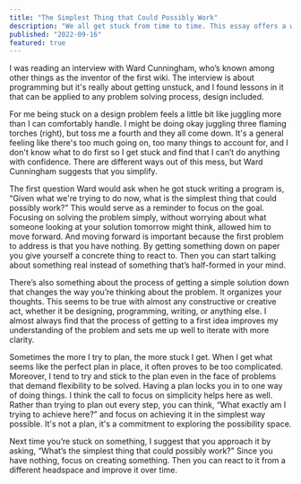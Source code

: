 ```yaml
---
title: "The Simplest Thing that Could Possibly Work"
description: "We all get stuck from time to time. This essay offers a way out."
published: "2022-09-16"
featured: true
---
```


I was reading an interview with Ward Cunningham, who’s known among other things as the inventor of the first wiki. The interview is about programming but it's really about getting unstuck, and I found lessons in it that can be applied to any problem solving process, design included.

For me being stuck on a design problem feels a little bit like juggling more than I can comfortably handle. I might be doing okay juggling three flaming torches (right), but toss me a fourth and they all come down. It's a general feeling like there's too much going on, too many things to account for, and I don't know what to do first so I get stuck and find that I can’t do anything with confidence. There are different ways out of this mess, but Ward Cunningham suggests that you simplify.

The first question Ward would ask when he got stuck writing a program is, “Given what we're trying to do now, what is the simplest thing that could possibly work?” This would serve as a reminder to focus on the goal. Focusing on solving the problem simply, without worrying about what someone looking at your solution tomorrow might think, allowed him to move forward. And moving forward is important because the first problem to address is that you have nothing. By getting something down on paper you give yourself a concrete thing to react to. Then you can start talking about something real instead of something that’s half-formed in your mind.

There’s also something about the process of getting a simple solution down that changes the way you’re thinking about the problem. It organizes your thoughts. This seems to be true with almost any constructive or creative act, whether it be designing, programming, writing, or anything else. I almost always find that the process of getting to a first idea improves my understanding of the problem and sets me up well to iterate with more clarity.

Sometimes the more I try to plan, the more stuck I get. When I get what seems like the perfect plan in place, it often proves to be too complicated. Moreover, I tend to try and stick to the plan even in the face of problems that demand flexibility to be solved. Having a plan locks you in to one way of doing things. I think the call to focus on simplicity helps here as well. Rather than trying to plan out every step, you can think, “What exactly am I trying to achieve here?” and focus on achieving it in the simplest way possible. It's not a plan, it's a commitment to exploring the possibility space.

Next time you’re stuck on something, I suggest that you approach it by asking, “What’s the simplest thing that could possibly work?” Since you have nothing, focus on creating something. Then you can react to it from a different headspace and improve it over time.
